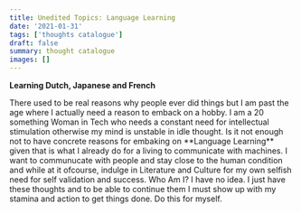 ```yaml
---
title: Unedited Topics: Language Learning
date: '2021-01-31'
tags: ['thoughts catalogue']
draft: false
summary: thought catalogue
images: []
---
```

<p> 

**Learning Dutch, Japanese and French**
</p>
<p>
There used to be real reasons why people ever did things but I am past the age where I actually need a reason to emback on a hobby.
I am a 20 something Woman in Tech who needs a constant need for intellectual stimulation otherwise my mind is unstable in idle thought.
Is it not enough not to have concrete reasons for embaking on **Language Learning** given that is what I already do for a living to communicate with machines.
I want to communucate with people and stay close to the human condition and while at it ofcourse, indulge in Literature and Culture for my own selfish need for self validation and success.
Who Am I? I have no  idea. I just have these thoughts and to be able to continue them I must show up with my stamina and action to get things done. Do this for myself.


</p>
